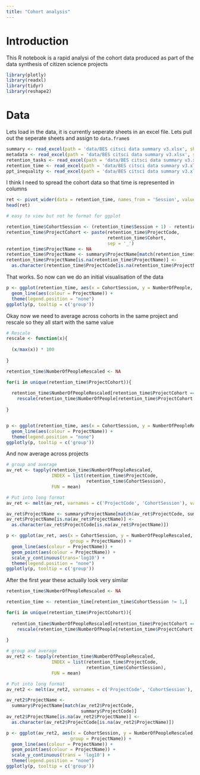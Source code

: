 ```yaml
---
title: "Cohort analysis"
---
```


# Introduction

This R notebook is a rapid analysi of the cohort data produced as part of the data synthesis of citizen science projects

```r
library(plotly)
library(readxl)
library(tidyr)
library(reshape2)
```

# Data

Lets load in the data, it is currently seperate sheets in an excel file. Lets pull out the seperate sheets and assign to `data.frame`s

```r
summary <- read_excel(path = 'data/BES citsci data summary v3.xlsx', sheet = 1)
metadata <- read_excel(path = 'data/BES citsci data summary v3.xlsx', sheet = 2)
retention_tasks <- read_excel(path = 'data/BES citsci data summary v3.xlsx', sheet = 3)
retention_time <- read_excel(path = 'data/BES citsci data summary v3.xlsx', sheet = 4)
ppt_inequality <- read_excel(path = 'data/BES citsci data summary v3.xlsx', sheet = 5)
```

I think I need to spread the cohort data so that time is represented in columns

```r
ret <- pivot_wider(data = retention_time, names_from = 'Session', values_from = 'NumberOfPeople')
head(ret)

# easy to view but not he format for ggplot

retention_time$CohortSession <- (retention_time$Session + 1) - retention_time$Cohort 
retention_time$ProjectCohort <- paste(retention_time$ProjectCode, 
                                      retention_time$Cohort,
                                      sep = '_')
retention_time$ProjectName <- NA
retention_time$ProjectName <- summary$ProjectName[match(retention_time$ProjectCode, summary$ProjectCode)]
retention_time$ProjectName[is.na(retention_time$ProjectName)] <-
  as.character(retention_time$ProjectCode[is.na(retention_time$ProjectName)])
```

That works. So now can we do an initial visualisation of the data

```r
p <- ggplot(retention_time, aes(x = CohortSession, y = NumberOfPeople, group = ProjectCohort)) +
  geom_line(aes(colour = ProjectName)) +
  theme(legend.position = "none") 
ggplotly(p, tooltip = c('group'))
```

Okay now we need to average across cohorts in the same project and rescale so they all start with the same value

```r
# Rescale
rescale <- function(x){
  
  (x/max(x)) * 100
  
}

retention_time$NumberOfPeopleRescaled <- NA

for(i in unique(retention_time$ProjectCohort)){
  
  retention_time$NumberOfPeopleRescaled[retention_time$ProjectCohort == i] <-
    rescale(retention_time$NumberOfPeople[retention_time$ProjectCohort == i])
  
}


p <- ggplot(retention_time, aes(x = CohortSession, y = NumberOfPeopleRescaled, group = ProjectCohort)) +
  geom_line(aes(colour = ProjectName)) +
  theme(legend.position = "none") 
ggplotly(p, tooltip = c('group'))
```
And now average across projects

```r
# group and average
av_ret <- tapply(retention_time$NumberOfPeopleRescaled,
                 INDEX = list(retention_time$ProjectCode,
                              retention_time$CohortSession),
                 FUN = mean)

# Put into long format
av_ret <- melt(av_ret, varnames = c('ProjectCode', 'CohortSession'), value.name = 'NumberOfPeopleRescaled')

av_ret$ProjectName <- summary$ProjectName[match(av_ret$ProjectCode, summary$ProjectCode)]
av_ret$ProjectName[is.na(av_ret$ProjectName)] <-
  as.character(av_ret$ProjectCode[is.na(av_ret$ProjectName)])

p <- ggplot(av_ret, aes(x = CohortSession, y = NumberOfPeopleRescaled,
                        group = ProjectName)) +
  geom_line(aes(colour = ProjectName)) +
  geom_point(aes(colour = ProjectName)) +
  scale_y_continuous(trans='log10') +
  theme(legend.position = "none") 
ggplotly(p, tooltip = c('group'))
```

After the first year these actually look very similar

```r
retention_time$NumberOfPeopleRescaled <- NA

retention_time <- retention_time[retention_time$CohortSession != 1,]

for(i in unique(retention_time$ProjectCohort)){
  
  retention_time$NumberOfPeopleRescaled[retention_time$ProjectCohort == i] <-
    rescale(retention_time$NumberOfPeople[retention_time$ProjectCohort == i])
  
}

# group and average
av_ret2 <- tapply(retention_time$NumberOfPeopleRescaled,
                 INDEX = list(retention_time$ProjectCode,
                              retention_time$CohortSession),
                 FUN = mean)

# Put into long format
av_ret2 <- melt(av_ret2, varnames = c('ProjectCode', 'CohortSession'), value.name = 'NumberOfPeopleRescaled')

av_ret2$ProjectName <- 
  summary$ProjectName[match(av_ret2$ProjectCode,
                            summary$ProjectCode)]
av_ret2$ProjectName[is.na(av_ret2$ProjectName)] <-
  as.character(av_ret2$ProjectCode[is.na(av_ret2$ProjectName)])

p <- ggplot(av_ret2, aes(x = CohortSession, y = NumberOfPeopleRescaled,
                        group = ProjectName)) +
  geom_line(aes(colour = ProjectName)) +
  geom_point(aes(colour = ProjectName)) +
  scale_y_continuous(trans = 'log10') +
  theme(legend.position = "none") 
ggplotly(p, tooltip = c('group'))
```
